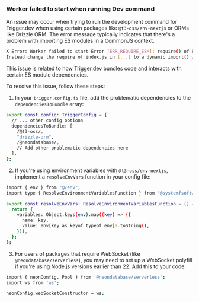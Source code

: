 ### Worker failed to start when running Dev command

An issue may occur when trying to run the development command for Trigger.dev when using certain packages like `@t3-oss/env-nextjs` or ORMs like Drizzle ORM. The error message typically indicates that there's a problem with importing ES modules in a CommonJS context.

```bash Error message
X Error: Worker failed to start Error [ERR_REQUIRE_ESM]: require() of ES Module [...] not supported.
Instead change the require of index.js in [...] to a dynamic import() which is available in all CommonJS modules.
```

This issue is related to how Trigger.dev bundles code and interacts with certain ES module dependencies.

To resolve this issue, follow these steps:

1. In your `trigger.config.ts` file, add the problematic dependencies to the `dependenciesToBundle` array:

```bash trigger.config.ts
export const config: TriggerConfig = {
  // ... other config options
  dependenciesToBundle: [
    /@t3-oss/,
    "drizzle-orm",
    /@neondatabase/,
    // Add other problematic dependencies here
  ],
};
```

2. If you're using environment variables with `@t3-oss/env-nextjs`, implement a `resolveEnvVars` function in your config file:

```bash trigger.config.ts
import { env } from "@/env";
import type { ResolveEnvironmentVariablesFunction } from "@systemfsoftware/trigger.dev_sdk/v3";

export const resolveEnvVars: ResolveEnvironmentVariablesFunction = () => {
  return {
    variables: Object.keys(env).map((key) => ({
      name: key,
      value: env[key as keyof typeof env]?.toString(),
    })),
  };
};
```

3. For users of packages that require WebSocket (like `@neondatabase/serverless`), you may need to set up a WebSocket polyfill if you're using Node.js versions earlier than 22. Add this to your code:

```bash
import { neonConfig, Pool } from '@neondatabase/serverless';
import ws from 'ws';

neonConfig.webSocketConstructor = ws;
```
